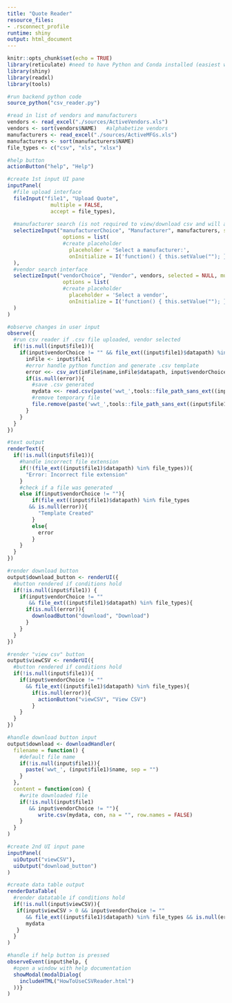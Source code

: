 ```yaml
---
title: "Quote Reader"
resource_files:
- .rsconnect_profile
runtime: shiny
output: html_document
---
```


```r
knitr::opts_chunk$set(echo = TRUE)
library(reticulate) #need to have Python and Conda installed (easiest way is by installing Anaconda, then adding it to your system path)
library(shiny)
library(readxl)
library(tools)
```

```r
#run backend python code
source_python("csv_reader.py")

#read in list of vendors and manufacturers
vendors <- read_excel("./sources/ActiveVendors.xls")
vendors <- sort(vendors$NAME)   #alphabetize vendors
manufacturers <- read_excel("./sources/ActiveMFGs.xls")
manufacturers <- sort(manufacturers$NAME)
file_types <- c("csv", "xls", "xlsx")
```

```r
#help button
actionButton("help", "Help")

#create 1st input UI pane
inputPanel(
  #file upload interface
  fileInput("file1", "Upload Quote",
              multiple = FALSE,
              accept = file_types),
  
  #manufacturer search (is not required to view/download csv and will automatically populate column if in original file)
  selectizeInput("manufacturerChoice", "Manufacturer", manufacturers, selected = NULL, multiple = FALSE, 
                  options = list(
                  #create placeholder
                    placeholder = 'Select a manufacturer:',
                    onInitialize = I('function() { this.setValue(""); }'))
  ),
  #vendor search interface
  selectizeInput("vendorChoice", "Vendor", vendors, selected = NULL, multiple = FALSE, 
                  options = list(
                  #create placeholder
                    placeholder = 'Select a vendor',
                    onInitialize = I('function() { this.setValue(""); }'))
  )
)

#observe changes in user input
observe({
  #run csv reader if .csv file uploaded, vendor selected
  if(!is.null(input$file1)){  
    if(input$vendorChoice != "" && file_ext((input$file1)$datapath) %in% file_types){
      inFile <- input$file1
      #error handle python function and generate .csv template
      error <<- csv_avt(inFile$name,inFile$datapath, input$vendorChoice,input$manufacturerChoice)
      if(is.null(error)){
        #save .csv generated
        mydata <<- read.csv(paste('wwt_',tools::file_path_sans_ext((input$file1)$name), '.csv', sep = ""), check.names = FALSE)
        #remove temporary file
        file.remove(paste('wwt_',tools::file_path_sans_ext((input$file1)$name),'.csv', sep = ""))
      }
    }
  }
})

#text output
renderText({
  if(!is.null(input$file1)){
    #handle incorrect file extension
    if(!(file_ext((input$file1)$datapath) %in% file_types)){
      "Error: Incorrect file extension"
    }
    #check if a file was generated
    else if(input$vendorChoice != ""){
        if(file_ext((input$file1)$datapath) %in% file_types
       && is.null(error)){
          "Template Created"
        }
        else{
          error
        }
    }
  }
})

#render download button
output$download_button <- renderUI({
  #button rendered if conditions hold
  if(!is.null(input$file1)) {
    if(input$vendorChoice != ""
       && file_ext((input$file1)$datapath) %in% file_types){
      if(is.null(error)){
        downloadButton("download", "Download")
      }
    }
  }
})

#render "view csv" button
output$viewCSV <- renderUI({
  #button rendered if conditions hold
  if(!is.null(input$file1)){
    if(input$vendorChoice != ""
      && file_ext((input$file1)$datapath) %in% file_types){
        if(is.null(error)){
          actionButton("viewCSV", "View CSV")
        }
    }
  }
})

#handle download button input
output$download <- downloadHandler(
  filename = function() {
    #default file name
    if(!is.null(input$file1)){
      paste('wwt_', (input$file1)$name, sep = "")
    }
  },
  content = function(con) {
    #write downloaded file
    if(!is.null(input$file1) 
       && input$vendorChoice != ""){
          write.csv(mydata, con, na = "", row.names = FALSE)
    }
  }
)

#create 2nd UI input pane
inputPanel(
  uiOutput("viewCSV"),
  uiOutput("download_button")
)

#create data table output
renderDataTable(
  #render datatable if conditions hold
  if(!is.null(input$viewCSV)){
   if(input$viewCSV > 0 && input$vendorChoice != ""
      && file_ext((input$file1)$datapath) %in% file_types && is.null(error)){
      mydata
   }
  }
)

#handle if help button is pressed
observeEvent(input$help, {
  #open a window with help documentation
  showModal(modalDialog(
    includeHTML("HowToUseCSVReader.html")
  ))}
)
```
